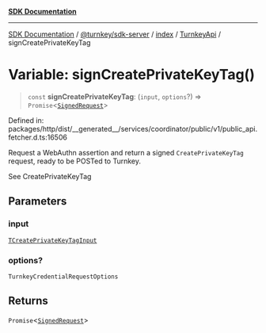[**SDK Documentation**](../../../../../../README.mdx)

***

[SDK Documentation](../../../../../../packages.mdx) / [@turnkey/sdk-server](../../../../README.mdx) / [index](../../../README.mdx) / [TurnkeyApi](../README.mdx) / signCreatePrivateKeyTag

# Variable: signCreatePrivateKeyTag()

> `const` **signCreatePrivateKeyTag**: (`input`, `options`?) => `Promise`\<[`SignedRequest`](../../../../../http/index/type-aliases/SignedRequest.mdx)\>

Defined in: packages/http/dist/\_\_generated\_\_/services/coordinator/public/v1/public\_api.fetcher.d.ts:16506

Request a WebAuthn assertion and return a signed `CreatePrivateKeyTag` request, ready to be POSTed to Turnkey.

See CreatePrivateKeyTag

## Parameters

### input

[`TCreatePrivateKeyTagInput`](../type-aliases/TCreatePrivateKeyTagInput.mdx)

### options?

`TurnkeyCredentialRequestOptions`

## Returns

`Promise`\<[`SignedRequest`](../../../../../http/index/type-aliases/SignedRequest.mdx)\>
